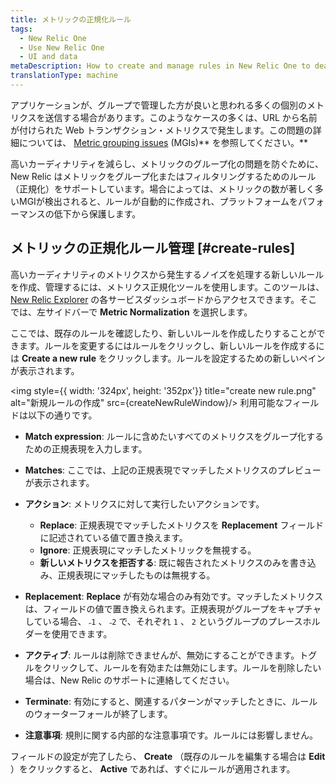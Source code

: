 ```yaml
---
title: メトリックの正規化ルール
tags:
  - New Relic One
  - Use New Relic One
  - UI and data
metaDescription: How to create and manage rules in New Relic One to deal with noise from high cardinality metrics and prevent metric grouping issues (MGIs).
translationType: machine
---
```



アプリケーションが、グループで管理した方が良いと思われる多くの個別のメトリクスを送信する場合があります。このようなケースの多くは、URL から名前が付けられた Web トランザクション・メトリクスで発生します。この問題の詳細については、 [Metric grouping issues](/docs/using-new-relic/cross-product-functions/troubleshooting/metric-grouping-issues) (MGIs)** を参照してください。**

高いカーディナリティを減らし、メトリックのグループ化の問題を防ぐために、New Relic はメトリックをグループ化またはフィルタリングするためのルール（正規化）をサポートしています。場合によっては、メトリックの数が著しく多いMGIが検出されると、ルールが自動的に作成され、プラットフォームをパフォーマンスの低下から保護します。

## メトリックの正規化ルール管理 [#create-rules]

高いカーディナリティのメトリクスから発生するノイズを処理する新しいルールを作成、管理するには、メトリクス正規化ツールを使用します。このツールは、 [New Relic Explorer](/docs/new-relic-one/use-new-relic-one/ui-data/new-relic-one-entity-explorer-view-performance-across-apps-services-hosts) の各サービスダッシュボードからアクセスできます。そこでは、左サイドバーで **Metric Normalization** を選択します。

ここでは、既存のルールを確認したり、新しいルールを作成したりすることができます。ルールを変更するにはルールをクリックし、新しいルールを作成するには **Create a new rule** をクリックします。ルールを設定するための新しいペインが表示されます。

<img style={{ width: '324px', height: '352px'}} title="create new rule.png" alt="新規ルールの作成" src={createNewRuleWindow}/> 利用可能なフィールドは以下の通りです。

* **Match expression**: ルールに含めたいすべてのメトリクスをグループ化するための正規表現を入力します。

* **Matches**: ここでは、上記の正規表現でマッチしたメトリクスのプレビューが表示されます。

* **アクション**: メトリクスに対して実行したいアクションです。

  * **Replace**: 正規表現でマッチしたメトリクスを **Replacement** フィールドに記述されている値で置き換えます。
  * **Ignore**: 正規表現にマッチしたメトリックを無視する。
  * **新しいメトリクスを拒否する**: 既に報告されたメトリクスのみを書き込み、正規表現にマッチしたものは無視する。

* **Replacement**: **Replace** が有効な場合のみ有効です。マッチしたメトリクスは、フィールドの値で置き換えられます。正規表現がグループをキャプチャしている場合、 `˶1` 、 `˶2` で、それぞれ `1` 、 `2` というグループのプレースホルダーを使用できます。

* **アクティブ**: ルールは削除できませんが、無効にすることができます。トグルをクリックして、ルールを有効または無効にします。ルールを削除したい場合は、New Relic のサポートに連絡してください。

* **Terminate**: 有効にすると、関連するパターンがマッチしたときに、ルールのウォーターフォールが終了します。

* **注意事項**: 規則に関する内部的な注意事項です。ルールには影響しません。

フィールドの設定が完了したら、 **Create** （既存のルールを編集する場合は **Edit** ）をクリックすると、 **Active** であれば、すぐにルールが適用されます。
